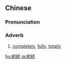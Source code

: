 {{also|统统}}
==Chinese==
{{zh-forms|s=统统}}

===Pronunciation===
{{zh-pron
|m=tǒngtǒng
|c=tung2 tung2
|cat=adv
}}

===Adverb===
{{zh-adv}}

# [[completely]], [[fully]], [[totally]]

[[hu:統統]]
[[ja:統統]]